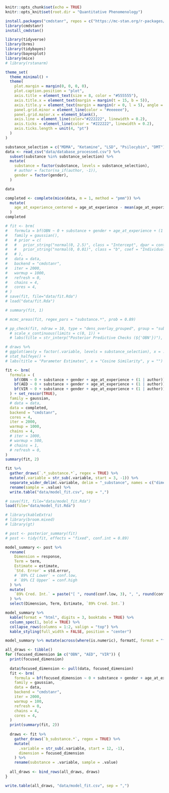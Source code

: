 ```r
knitr::opts_chunk$set(echo = TRUE)
knitr::opts_knit$set(root.dir = "Quantitative Phenomenology")

install.packages("cmdstanr", repos = c("https://mc-stan.org/r-packages/", getOption("repos")))
library(cmdstanr)
install_cmdstan()

library(tidyverse)
library(brms)
library(tidybayes)
library(bayesplot)
library(mice)
# library(rstanarm)

theme_set(
  theme_minimal() +
  theme(
    plot.margin = margin(0, 0, 0, 0),
    plot.caption.position = "plot",
    axis.title = element_text(size = 8, color = "#555555"),
    axis.title.x = element_text(margin = margin(t = 15, b = 5)),
    axis.title.y = element_text(margin = margin(r = 0, l = 5), angle = 0, vjust = 0.98, hjust = 0.5),
    panel.grid.minor = element_line(color = "#eeeeee"),
    panel.grid.major.x = element_blank(),
    axis.line = element_line(color="#222222", linewidth = 0.2),
    axis.ticks = element_line(color = "#222222", linewidth = 0.2),
    axis.ticks.length = unit(4, "pt")
  )
)
```

```r
substance_selection = c("MDMA", "Ketamine", "LSD", "Psilocybin", "DMT")
data <- read_csv("data/database_processed.csv") %>% 
  subset(substance %in% substance_selection) %>% 
  mutate(
    substance = factor(substance, levels = substance_selection),
    # author = factor(na_if(author, -1)),
    gender = factor(gender),
  )

data
```

```r
completed <- complete(mice(data, m = 1, method = "pmm")) %>% 
  mutate(
    age_at_experience_centered = age_at_experience - mean(age_at_experience)
  )
completed
```

```r
# fit <- brm(
#   formula = bf(OBN ~ 0 + substance + gender + age_at_experience + (1 | author)) + set_rescor(FALSE),
#   family = gaussian(),
#   # prior = c(
#   #   prior_string("normal(0, 2.5)", class = "Intercept", dpar = contrast_categories),
#   #   prior_string("normal(0, 0.01)", class = "b", coef = "Individualism", dpar = contrast_categories)
#   # ),
#   data = data,
#   backend = "cmdstanr",
#   iter = 2000,
#   warmup = 1000,
#   refresh = 0,
#   chains = 4,
#   cores = 4,
# )
# save(fit, file="data/fit.Rda")
# load("data/fit.Rda")

# summary(fit, 1)

# mcmc_areas(fit, regex_pars = "substance.*", prob = 0.89)

# pp_check(fit, ndraw = 10, type = "dens_overlay_grouped", group = "substance") +
  # scale_x_continuous(limits = c(0, 1)) +
  # labs(title = str_interp("Posterior Predictive Checks (${'OBN'})"), x = "Cosine Similarity")
```

```r
# draws %>%
# ggplot(aes(y = factor(.variable, levels = substance_selection), x = .value)) +
# stat_halfeye() +
# labs(title = "Parameter Estimates", x = "Cosine Similarity", y = "")
```

```r
fit <- brm(
  formula = (
    bf(OBN ~ 0 + substance + gender + age_at_experience + (1 | author)) +
    bf(AED ~ 0 + substance + gender + age_at_experience + (1 | author)) +
    bf(VIR ~ 0 + substance + gender + age_at_experience + (1 | author))
  ) + set_rescor(TRUE),
  family = gaussian,
  # data = data,
  data = completed,
  backend = "cmdstanr",
  cores = 4,
  iter = 2000,
  warmup = 1000,
  chains = 4,
  # iter = 1000,
  # warmup = 500,
  # chains = 1,
  # refresh = 0,
)
summary(fit, 2)

fit %>% 
  gather_draws(`.*_substance.*`, regex = TRUE) %>% 
  mutate(.variable = str_sub(.variable, start = 3, -1)) %>% 
  separate_wider_delim(.variable, delim = "_substance", names = c("dimension", "substance")) %>% 
  rename(sample = .value) %>%
  write.table("data/model_fit.csv", sep = ",")
```

```r
# save(fit, file="data/model_fit.Rda")
load(file="data/model_fit.Rda")
```

```r
# library(kableExtra)
# library(broom.mixed)
# library(gt)

# post <- posterior_summary(fit)
# post <- tidy(fit, effects = "fixed", conf.int = 0.89)

model_summary <- post %>%
  rename(
    Dimension = response,
    Term = term,
    Estimate = estimate,
    `Std. Error` = std.error,
    # `89% CI Lower` = conf.low,
    # `89% CI Upper` = conf.high
  ) %>% 
  mutate(
    `89% Cred. Int.` = paste("[ ", round(conf.low, 3), ", ", round(conf.high, 3), " ]", sep = "")
  ) %>% 
  select(Dimension, Term, Estimate, `89% Cred. Int.`) 

model_summary %>% 
  kable(format = "html", digits = 3, booktabs = TRUE) %>%
  column_spec(1, bold = TRUE) %>% 
  collapse_rows(columns = 1:2, valign = "top") %>% 
  kable_styling(full_width = FALSE, position = "center") 

model_summary %>% mutate(across(where(is.numeric), formatC, format = "f", digits = 3)) %>% write.table("assets/model_summary.csv", sep = ",", row.names = FALSE, col.names = FALSE)
```

```r
all_draws <- tibble()
for (focused_dimension in c("OBN", "AED", "VIR")) {
  print(focused_dimension)
  
  data$focused_dimension <- pull(data, focused_dimension)
  fit <- brm(
    formula = bf(focused_dimension ~ 0 + substance + gender + age_at_experience + years_since_experience + (1 | author)),
    family = gaussian,
    data = data,
    backend = "cmdstanr",
    iter = 2000,
    warmup = 100,
    refresh = 0,
    chains = 4,
    cores = 4,
  )
  print(summary(fit, 2))
  
  draws <- fit %>%
    gather_draws(`b_substance.*`, regex = TRUE) %>% 
    mutate(
      .variable = str_sub(.variable, start = 12, -1),
      dimension = focused_dimension
    ) %>% 
    rename(substance = .variable, sample = .value)
  
  all_draws <- bind_rows(all_draws, draws)
}

write.table(all_draws, "data/model_fit.csv", sep = ",")
```